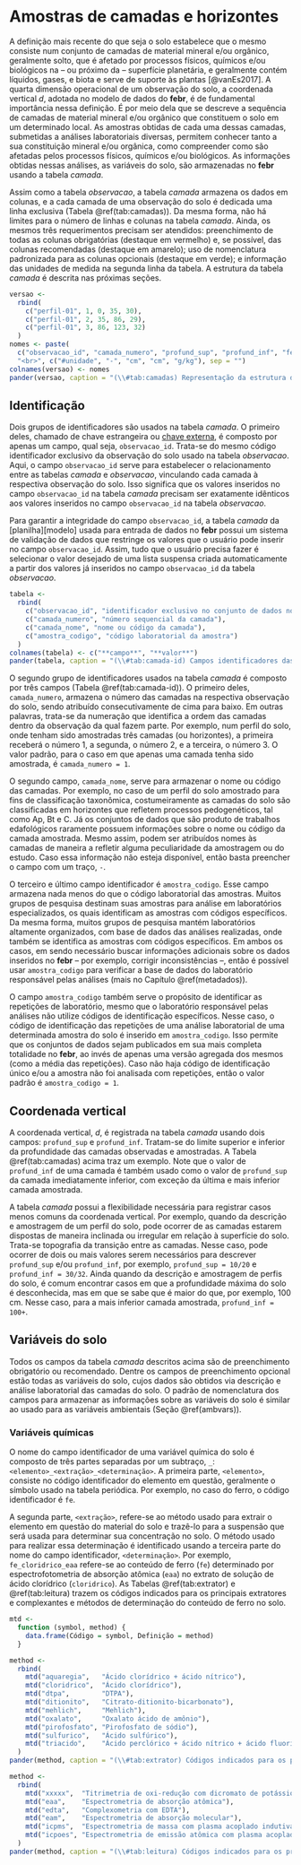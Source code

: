 # Amostras de camadas e horizontes {#camadas}

A definição mais recente do que seja o solo estabelece que o mesmo consiste num conjunto de camadas de material mineral e/ou orgânico, geralmente solto, que é afetado por processos físicos, químicos e/ou biológicos na -- ou próximo da -- superfície planetária, e geralmente contém líquidos, gases, e biota e serve de suporte às plantas [@vanEs2017]. A quarta dimensão operacional de um observação do solo, a coordenada vertical *d*, adotada no modelo de dados do **febr**, é de fundamental importância nessa definição. É por meio dela que se descreve a sequência de camadas de material mineral e/ou orgânico que constituem o solo em um determinado local. As amostras obtidas de cada uma dessas camadas, submetidas a análises laboratoriais diversas, permitem conhecer tanto a sua constituição mineral e/ou orgânica, como compreender como são afetadas pelos processos físicos, químicos e/ou biológicos. As informações obtidas nessas análises, as variáveis do solo, são armazenadas no **febr** usando a tabela *camada*. 

Assim como a tabela *observacao*, a tabela *camada* armazena os dados em colunas, e a cada camada de uma observação do solo é dedicada uma linha exclusiva (Tabela \@ref(tab:camadas)). Da mesma forma, não há limites para o número de linhas e colunas na tabela *camada*. Ainda, os mesmos três requerimentos precisam ser atendidos: preenchimento de todas as colunas obrigatórias (destaque em vermelho) e, se possível, das colunas recomendadas (destaque em amarelo); uso de nomenclatura padronizada para as colunas opcionais (destaque em verde); e informação das unidades de medida na segunda linha da tabela. A estrutura da tabela *camada* é descrita nas próximas seções.

```r
versao <- 
  rbind(
    c("perfil-01", 1, 0, 35, 30),
    c("perfil-01", 2, 35, 86, 29),
    c("perfil-01", 3, 86, 123, 32)
  )
nomes <- paste(
  c("observacao_id", "camada_numero", "profund_sup", "profund_inf", "fe_cloridrico_eaa"),
  "<br>", c("#unidade", "-", "cm", "cm", "g/kg"), sep = "")
colnames(versao) <- nomes
pander(versao, caption = "(\\#tab:camadas) Representação da estrutura da tabela *camada*.")
```

## Identificação

Dois grupos de identificadores são usados na tabela *camada*. O primeiro deles, chamado de chave estrangeira ou [chave externa][extkey], é composto por apenas um campo, qual seja, `observacao_id`. Trata-se do mesmo código identificador exclusivo da observação do solo usado na tabela *observacao*. Aqui, o campo `observacao_id` serve para estabelecer o relacionamento entre as tabelas *camada* e *observacao*, vinculando cada camada à respectiva observação do solo. Isso significa que os valores inseridos no campo `observacao_id` na tabela *camada* precisam ser exatamente idênticos aos valores inseridos no campo `observacao_id` na tabela *observacao*.

[extkey]: https://pt.wikipedia.org/wiki/Chave_estrangeira

Para garantir a integridade do campo `observacao_id`, a tabela *camada* da [planilha][modelo] usada para entrada de dados no **febr** possui um sistema de validação de dados que restringe os valores que o usuário pode inserir no campo `observacao_id`. Assim, tudo que o usuário precisa fazer é selecionar o valor desejado de uma lista suspensa criada automaticamente a partir dos valores já inseridos no campo `observacao_id` da tabela *observacao*.

```r
tabela <- 
  rbind(
    c("observacao_id", "identificador exclusivo no conjunto de dados no **febr**"),
    c("camada_numero", "número sequencial da camada"),
    c("camada_nome", "nome ou código da camada"),
    c("amostra_codigo", "código laboratorial da amostra")
  )
colnames(tabela) <- c("**campo**", "**valor**")
pander(tabela, caption = "(\\#tab:camada-id) Campos identificadores das observações e camadas do solo.")
```

O segundo grupo de identificadores usados na tabela *camada* é composto por três campos (Tabela \@ref(tab:camada-id)). O primeiro deles, `camada_numero`, armazena o número das camadas na respectiva observação do solo, sendo atribuído consecutivamente de cima para baixo. Em outras palavras, trata-se da numeração que identifica a ordem das camadas dentro da observação da qual fazem parte. Por exemplo, num perfil do solo, onde tenham sido amostradas três camadas (ou horizontes), a primeira receberá o número 1, a segunda, o número 2, e a terceira, o número 3. O valor padrão, para o caso em que apenas uma camada tenha sido amostrada, é `camada_numero = 1`.

O segundo campo, `camada_nome`, serve para armazenar o nome ou código das camadas. Por exemplo, no caso de um perfil do solo amostrado para fins de classificação taxonômica, costumeiramente as camadas do solo são classificadas em horizontes que refletem processos pedogenéticos, tal como Ap, Bt e C. Já os conjuntos de dados que são produto de trabalhos edafológicos raramente possuem informações sobre o nome ou código da camada amostrada. Mesmo assim, podem ser atribuídos nomes às camadas de maneira a refletir alguma peculiaridade da amostragem ou do estudo. Caso essa informação não esteja disponível, então basta preencher o campo com um traço, `-`.

O terceiro e último campo identificador é `amostra_codigo`. Esse campo armazena nada menos do que o código laboratorial das amostras. Muitos grupos de pesquisa destinam suas amostras para análise em laboratórios especializados, os quais identificam as amostras com códigos específicos. Da mesma forma, muitos grupos de pesquisa mantém laboratórios altamente organizados, com base de dados das análises realizadas, onde também se identifica as amostras com códigos específicos. Em ambos os casos, em sendo necessário buscar informações adicionais sobre os dados inseridos no **febr** -- por exemplo, corrigir inconsistências --, então é possível usar `amostra_codigo` para verificar a base de dados do laboratório responsável pelas análises (mais no Capítulo \@ref(metadados)).

O campo `amostra_codigo` também serve o propósito de identificar as repetições de laboratório, mesmo que o laboratório responsável pelas análises não utilize códigos de identificação específicos. Nesse caso, o código de identificação das repetições de uma análise laboratorial de uma determinada amostra do solo é inserido em `amostra_codigo`. Isso permite que os conjuntos de dados sejam publicados em sua mais completa totalidade no **febr**, ao invés de apenas uma versão agregada dos mesmos (como a média das repetições). Caso não haja código de identificação único e/ou a amostra não foi analisada com repetições, então o valor padrão é `amostra_codigo = 1`.

## Coordenada vertical

A coordenada vertical, *d*, é registrada na tabela *camada* usando dois campos: `profund_sup` e `profund_inf`. Tratam-se do limite superior e inferior da profundidade das camadas observadas e amostradas. A Tabela \@ref(tab:camadas) acima traz um exemplo. Note que o valor de `profund_inf` de uma camada é também usado como o valor de `profund_sup` da camada imediatamente inferior, com exceção da última e mais inferior camada amostrada.

A tabela *camada* possui a flexibilidade necessária para registrar casos menos comuns da coordenada vertical. Por exemplo, quando da descrição e amostragem de um perfil do solo, pode ocorrer de as camadas estarem dispostas de maneira inclinada ou irregular em relação à superfície do solo. Trata-se topografia da transição entre as camadas. Nesse caso, pode ocorrer de dois ou mais valores serem necessários para descrever `profund_sup` e/ou `profund_inf`, por exemplo, `profund_sup = 10/20` e `profund_inf = 30/32`. Ainda quando da descrição e amostragem de perfis do solo, é comum encontrar casos em que a profundidade máxima do solo é desconhecida, mas em que se sabe que é maior do que, por exemplo, 100 cm. Nesse caso, para a mais inferior camada amostrada, `profund_inf = 100+`.

## Variáveis do solo

Todos os campos da tabela *camada* descritos acima são de preenchimento obrigatório ou recomendado. Dentre os campos de preenchimento opcional estão todas as variáveis do solo, cujos dados são obtidos via descrição e análise laboratorial das camadas do solo. O padrão de nomenclatura dos campos para armazenar as informações sobre as variáveis do solo é similar ao usado para as variáveis ambientais (Seção \@ref(ambvars)).

### Variáveis químicas 

O nome do campo identificador de uma variável química do solo é composto de três partes separadas por um subtraço, `_`: `<elemento>_<extração>_<determinação>`. A primeira parte, `<elemento>`, consiste no código identificador do elemento em questão, geralmente o símbolo usado na tabela periódica. Por exemplo, no caso do ferro, o código identificador é `fe`.

A segunda parte, `<extração>`, refere-se ao método usado para extrair o elemento em questão do material do solo e trazê-lo para a suspensão que será usada para determinar sua concentração no solo. O método usado para realizar essa determinação é identificado usando a terceira parte do nome do campo identificador, `<determinação>`. Por exemplo, `fe_cloridrico_eaa` refere-se ao conteúdo de ferro (`fe`) determinado por espectrofotometria de absorção atômica (`eaa`) no extrato de solução de ácido clorídrico (`cloridrico`). As Tabelas \@ref(tab:extrator) e \@ref(tab:leitura) trazem os códigos indicados para os principais extratores e complexantes e métodos de determinação do conteúdo de ferro no solo.

```r
mtd <- 
  function (symbol, method) {
    data.frame(Código = symbol, Definição = method)
  }
```

```r
method <-
  rbind(
    mtd("aquaregia",   "Ácido clorídrico + ácido nítrico"),
    mtd("cloridrico",  "Ácido clorídrico"),
    mtd("dtpa",        "DTPA"),
    mtd("ditionito",   "Citrato-ditionito-bicarbonato"),
    mtd("mehlich",     "Mehlich"),
    mtd("oxalato",     "Oxalato ácido de amônio"),
    mtd("pirofosfato", "Pirofosfato de sódio"),
    mtd("sulfurico",   "Ácido sulfúrico"),
    mtd("triacido",    "Ácido perclórico + ácido nítrico + ácido fluorídrico")
  )
pander(method, caption = "(\\#tab:extrator) Códigos indicados para os principais extratores e complexantes.")
```

```r
method <-
  rbind(
    mtd("xxxxx",  "Titrimetria de oxi-redução com dicromato de potássio"),
    mtd("eaa",    "Espectrometria de absorção atômica"),
    mtd("edta",   "Complexometria com EDTA"),
    mtd("eam",    "Espectrometria de absorção molecular"),
    mtd("icpms",  "Espectrometria de massa com plasma acoplado indutivamente"),
    mtd("icpoes", "Espectrometria de emissão atômica com plasma acoplado indutivamente")
  )
pander(method, caption = "(\\#tab:leitura) Códigos indicados para os principais métodos de determinação.")
```
